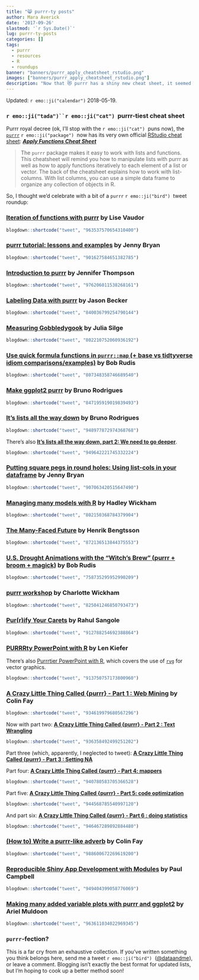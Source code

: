 ```yaml
---
title: "😸 purrr-ty posts"
author: Mara Averick
date: '2017-09-26'
slastmod: '`r Sys.Date()`'
lug: purrr-ty-posts
categories: []
tags:
  - purrr
  - resources
  - R
  - roundups
banner: "banners/purrr_apply_cheatsheet_rstudio.png"
images: ["banners/purrr_apply_cheatsheet_rstudio.png"]
description: "Now that 😻 purrr has a shiny new cheat sheet, it seemed like a fitting tribute to give the package its own tweet roundup..."
---
```


Updated: `r emo::ji("calendar")` 2018-05-19.


### `r emo::ji("tada")``r emo::ji("cat")`&nbsp; purrr-tiest cheat sheet

Purrr royal decree (ok, I'll stop with the `r emo::ji("cat")` &nbsp;puns now), the [`purrr`](http://purrr.tidyverse.org/) `r emo::ji("package")` &nbsp;now has its very own official [RStudio cheat sheet](https://www.rstudio.com/resources/cheatsheets/): [**_Apply Functions Cheat Sheet_**](https://github.com/rstudio/cheatsheets/blob/master/purrr.pdf)

 >  The `purrr` package makes it easy to work with lists and functions. This cheatsheet will remind you how to manipulate lists with purrr as well as how to apply functions iteratively to each element of a list or vector. The back of the cheatsheet explains how to work with list-columns. With list columns, you can use a simple data frame to organize any collection of objects in R.

So, I thought we'd celebrate with a bit of a `purrr` `r emo::ji("bird")` &nbsp;tweet roundup:

### [Iteration of functions with purrr](http://perso.ens-lyon.fr/lise.vaudor/iterer-des-fonctions-avec-purrr/) by Lise Vaudor

```r
blogdown::shortcode("tweet", "963537570654310400")
```

### [purrr tutorial: lessons and examples](https://jennybc.github.io/purrr-tutorial/bk00_vectors-and-lists.html) by Jenny Bryan

```r
blogdown::shortcode("tweet", "901627584651382785")
```

### [Introduction to purrr](https://github.com/jenniferthompson/RLadiesIntroToPurrr) by Jennifer Thompson

```r
blogdown::shortcode("tweet", "976206011538268161")
```

### [Labeling Data with purrr](http://www.json.blog/2017/03/labeling-data-with-purrr/) by Jason Becker

```r
blogdown::shortcode("tweet", "840036799254790144")
```

### [Measuring Gobbledygook](https://juliasilge.com/blog/gobbledygook/) by Julia Silge

```r
blogdown::shortcode("tweet", "802210752060936192")
```

### [Use quick formula functions in `purrr::map` (+ base vs tidtyverse idiom comparisons/examples)](https://rud.is/b/2016/07/26/use-quick-formula-functions-in-purrrmap-base-vs-tidtyverse-idiom-comparisonsexamples/) by Bob Rudis

```r
blogdown::shortcode("tweet", "807348358746689540")
```

### [Make ggplot2 purrr](http://www.brodrigues.co/blog/2017-03-29-make-ggplot2-purrr/) by Bruno Rodrigues

```r
blogdown::shortcode("tweet", "847195919019839493")
```

### [It's lists all the way down](http://www.brodrigues.co/blog/2018-01-03-lists_all_the_way/) by Bruno Rodrigues

```r
blogdown::shortcode("tweet", "948977872974368768")
```

There's also [**It's lists all the way down, part 2: We need to go deeper**](http://www.brodrigues.co/blog/2018-01-05-lists_all_the_way2/).

```r
blogdown::shortcode("tweet", "949642221745332224")
```

### [Putting square pegs in round holes: Using list-cols in your dataframe](https://speakerdeck.com/jennybc/putting-square-pegs-in-round-holes-using-list-cols-in-your-dataframe) by Jenny Bryan

```r
blogdown::shortcode("tweet", "907063420515647490")
```

### [Managing many models with R](Managing many models with R) by Hadley Wickham

```r
blogdown::shortcode("tweet", "802150368784379904")
```

### [The Many-Faced Future](http://www.jottr.org/2017/06/the-many-faced-future.html) by Henrik Bengtsson

```r
blogdown::shortcode("tweet", "872136513844375553")
```

### [U.S. Drought Animations with the “Witch’s Brew” (purrr + broom + magick)](https://rud.is/b/2016/07/27/u-s-drought-animations-with-the-witchs-brew-purrr-broom-magick/) by Bob Rudis

```r
blogdown::shortcode("tweet", "758735295952990209")
```

### [purrr workshop](https://www.dropbox.com/sh/062xjv35izc2a92/AAAnC-nzToR1rPekDZipRJSLa?dl=0) by Charlotte Wickham

```r
blogdown::shortcode("tweet", "825041246850793473")
```

### [Pur(r)ify Your Carets](http://rsangole.netlify.com/post/pur-r-ify-your-carets/) by Rahul Sangole

```r
blogdown::shortcode("tweet", "912788254692388864")
```

### [PURRRty PowerPoint with R](http://lenkiefer.com/2017/09/27/use-purrr/) by Len Kiefer

There's also [Purrrtier PowerPoint with R](http://lenkiefer.com/2017/10/21/purrrtier-powerpoint-with-r/), which covers the use of [`rvg`](https://github.com/davidgohel/rvg) for vector graphics.

```r
blogdown::shortcode("tweet", "913750757173800960")
```

### [A Crazy Little Thing Called {purrr} - Part 1 : Web Mining](http://colinfay.me/purrr-web-mining/) by Colin Fay

```r
blogdown::shortcode("tweet", "934619979680567296")
```

Now with part two: [**A Crazy Little Thing Called {purrr} - Part 2 : Text Wrangling**](http://colinfay.me/purrr-text-wrangling/)

```r
blogdown::shortcode("tweet", "936358492499251202")
```

Part three (which, apparently, I neglected to tweet): [**A Crazy Little Thing Called {purrr} - Part 3 : Setting NA**](http://colinfay.me/purrr-set-na/)

Part four: [**A Crazy Little Thing Called {purrr} - Part 4: mappers**](http://colinfay.me/purrr-mappers/)

```r
blogdown::shortcode("tweet", "940780583705366528")
```

Part five: [**A Crazy Little Thing Called {purrr} - Part 5: code optimization**](http://colinfay.me/purrr-code-optim/)

```r
blogdown::shortcode("tweet", "944568785540997120")
```

And part six: [**A Crazy Little Thing Called {purrr} - Part 6 : doing statistics**](http://colinfay.me/purrr-statistics/)

```r
blogdown::shortcode("tweet", "946467289892884480")
```

### [(How to) Write a purrr-like adverb](https://colinfay.me/purrr-adverb-tidyverse/) by Colin Fay

```r
blogdown::shortcode("tweet", "988600672269619200")
```

### [Reproducible Shiny App Development with Modules](https://www.blog.cultureofinsight.com/2018/01/reproducible-shiny-app-development-with-modules/) by Paul Campbell

```r
blogdown::shortcode("tweet", "949404399058776069")
```

### [Making many added variable plots with purrr and ggplot2](https://aosmith.rbind.io/2018/01/31/added-variable-plots/) by Ariel Muldoon

```r
blogdown::shortcode("tweet", "963611034022969345")
```

### `purrr`-fection?

This is a far cry from an exhaustive collection. If you've written something you think belongs here, send me a tweet `r emo::ji("bird")` &nbsp;([\@dataandme](https://twitter.com/dataandme)), or leave a comment. Blogging isn't exactly the best format for updated lists, but I'm hoping to cook up a better method soon!
